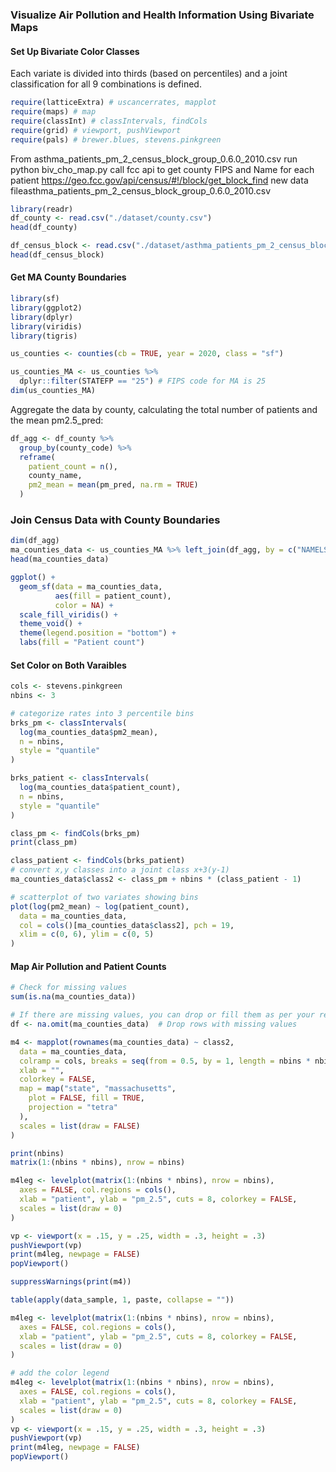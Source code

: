 ### Visualize Air Pollution and Health Information Using Bivariate Maps {.unnumbered}

#### Set Up Bivariate Color Classes {-}

Each variate is divided into thirds (based on percentiles) and a joint classification for all 9 combinations is defined.

```r
require(latticeExtra) # uscancerrates, mapplot
require(maps) # map
require(classInt) # classIntervals, findCols
require(grid) # viewport, pushViewport
require(pals) # brewer.blues, stevens.pinkgreen
```

From asthma_patients_pm_2_census_block_group_0.6.0_2010.csv run python biv_cho_map.py call fcc api to get county FIPS and Name for each patient <https://geo.fcc.gov/api/census/#!/block/get_block_find> new data fileasthma_patients_pm_2_census_block_group_0.6.0_2010.csv

```R
library(readr)
df_county <- read.csv("./dataset/county.csv")
head(df_county)

df_census_block <- read.csv("./dataset/asthma_patients_pm_2_census_block_group_0.6.0_2010.csv")
head(df_census_block)
```

#### Get MA County Boundaries {-}

```R
library(sf)
library(ggplot2)
library(dplyr)
library(viridis)
library(tigris)

us_counties <- counties(cb = TRUE, year = 2020, class = "sf")

us_counties_MA <- us_counties %>%
  dplyr::filter(STATEFP == "25") # FIPS code for MA is 25
dim(us_counties_MA)
```

Aggregate the data by county, calculating the total number of patients and the mean pm2.5_pred:

```R
df_agg <- df_county %>%
  group_by(county_code) %>%
  reframe(
    patient_count = n(),
    county_name,
    pm2_mean = mean(pm_pred, na.rm = TRUE)
  )
```

### Join Census Data with County Boundaries

```R
dim(df_agg)
ma_counties_data <- us_counties_MA %>% left_join(df_agg, by = c("NAMELSAD" = "county_name"))
head(ma_counties_data)
```

```r
ggplot() +
  geom_sf(data = ma_counties_data,
          aes(fill = patient_count),
          color = NA) +
  scale_fill_viridis() +
  theme_void() +
  theme(legend.position = "bottom") +
  labs(fill = "Patient count")
```

#### Set Color on Both Varaibles {-}

```r
cols <- stevens.pinkgreen
nbins <- 3

# categorize rates into 3 percentile bins
brks_pm <- classIntervals(
  log(ma_counties_data$pm2_mean),
  n = nbins,
  style = "quantile"
)
```

```r
brks_patient <- classIntervals(
  log(ma_counties_data$patient_count),
  n = nbins,
  style = "quantile"
)
```

```r
class_pm <- findCols(brks_pm)
print(class_pm)
```

```R
class_patient <- findCols(brks_patient)
# convert x,y classes into a joint class x+3(y-1)
ma_counties_data$class2 <- class_pm + nbins * (class_patient - 1)

# scatterplot of two variates showing bins
plot(log(pm2_mean) ~ log(patient_count),
  data = ma_counties_data,
  col = cols()[ma_counties_data$class2], pch = 19,
  xlim = c(0, 6), ylim = c(0, 5)
)
```

#### Map Air Pollution and Patient Counts {-}

```r
# Check for missing values
sum(is.na(ma_counties_data))

# If there are missing values, you can drop or fill them as per your requirement
df <- na.omit(ma_counties_data)  # Drop rows with missing values
```

```r
m4 <- mapplot(rownames(ma_counties_data) ~ class2,
  data = ma_counties_data,
  colramp = cols, breaks = seq(from = 0.5, by = 1, length = nbins * nbins + 1),
  xlab = "",
  colorkey = FALSE,
  map = map("state", "massachusetts",
    plot = FALSE, fill = TRUE,
    projection = "tetra"
  ),
  scales = list(draw = FALSE)
)
```

```r
print(nbins)
matrix(1:(nbins * nbins), nrow = nbins)
```

```r
m4leg <- levelplot(matrix(1:(nbins * nbins), nrow = nbins),
  axes = FALSE, col.regions = cols(),
  xlab = "patient", ylab = "pm_2.5", cuts = 8, colorkey = FALSE,
  scales = list(draw = 0)
)

vp <- viewport(x = .15, y = .25, width = .3, height = .3)
pushViewport(vp)
print(m4leg, newpage = FALSE)
popViewport()
```

```r
suppressWarnings(print(m4))

table(apply(data_sample, 1, paste, collapse = ""))
```

```r
m4leg <- levelplot(matrix(1:(nbins * nbins), nrow = nbins),
  axes = FALSE, col.regions = cols(),
  xlab = "patient", ylab = "pm_2.5", cuts = 8, colorkey = FALSE,
  scales = list(draw = 0)
)

# add the color legend
m4leg <- levelplot(matrix(1:(nbins * nbins), nrow = nbins),
  axes = FALSE, col.regions = cols(),
  xlab = "patient", ylab = "pm_2.5", cuts = 8, colorkey = FALSE,
  scales = list(draw = 0)
)
vp <- viewport(x = .15, y = .25, width = .3, height = .3)
pushViewport(vp)
print(m4leg, newpage = FALSE)
popViewport()
```
